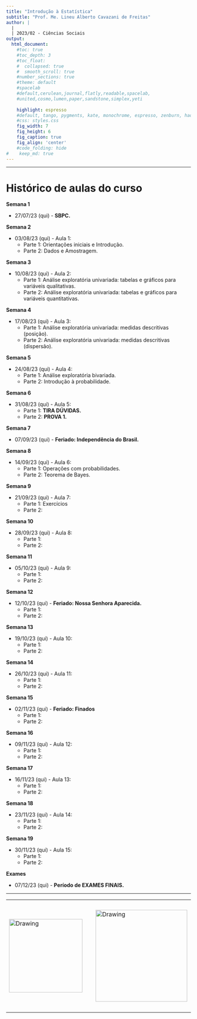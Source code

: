 ```yaml
---
title: "Introdução à Estatística"
subtitle: "Prof. Me. Lineu Alberto Cavazani de Freitas"
author: |
  |
  | 2023/02 - Ciências Sociais
output:
  html_document:                    
    #toc: true                       
    #toc_depth: 3                    
    #toc_float:                      
    #  collapsed: true
    #  smooth_scroll: true
    #number_sections: true           
    #theme: default
    #spacelab
    #default,cerulean,journal,flatly,readable,spacelab,
    #united,cosmo,lumen,paper,sandstone,simplex,yeti
    
    highlight: espresso
    #default, tango, pygments, kate, monochrome, espresso, zenburn, haddock, and textmate
    #css: styles.css                
    fig_width: 7                    
    fig_height: 6                   
    fig_caption: true               
    fig_align: 'center'
    #code_folding: hide              
#    keep_md: true
---
```


---

# Histórico de aulas do curso

**Semana 1**

 - 27/07/23 (qui) - **SBPC.**

**Semana 2**

 - 03/08/23 (qui) - Aula 1:
    - Parte 1: Orientações iniciais e Introdução.
    - Parte 2: Dados e Amostragem.
    
**Semana 3**

 - 10/08/23 (qui) - Aula 2:
    - Parte 1: Análise exploratória univariada: tabelas e gráficos para variáveis qualitativas.
    - Parte 2: Análise exploratória univariada: tabelas e gráficos para variáveis quantitativas.
    
**Semana 4**

 - 17/08/23 (qui) - Aula 3:
    - Parte 1: Análise exploratória univariada: medidas descritivas (posição).
    - Parte 2: Análise exploratória univariada: medidas descritivas (dispersão).
    
**Semana 5**

 - 24/08/23 (qui) - Aula 4:
    - Parte 1: Análise exploratória bivariada.
    - Parte 2: Introdução à probabilidade.
    
**Semana 6**

 - 31/08/23 (qui) - Aula 5:
    - Parte 1: **TIRA DÚVIDAS.**
    - Parte 2: **PROVA 1.**
    
**Semana 7**

 - 07/09/23 (qui) - **Feriado: Independência do Brasil.**
    
**Semana 8**

 - 14/09/23 (qui) - Aula 6:
    - Parte 1: Operações com probabilidades.
    - Parte 2: Teorema de Bayes.
    
**Semana 9**

 - 21/09/23 (qui) - Aula 7:
    - Parte 1: Exercícios
    - Parte 2:
    
**Semana 10**

 - 28/09/23 (qui) - Aula 8:
    - Parte 1:
    - Parte 2:
    
**Semana 11**

 - 05/10/23 (qui) - Aula 9:
    - Parte 1:
    - Parte 2:
    
**Semana 12**

 - 12/10/23 (qui) - **Feriado: Nossa Senhora Aparecida.**
    - Parte 1:
    - Parte 2:
    
**Semana 13**

 - 19/10/23 (qui) - Aula 10:
    - Parte 1:
    - Parte 2:
    
**Semana 14**

 - 26/10/23 (qui) - Aula 11:
    - Parte 1:
    - Parte 2:
    
**Semana 15**

 - 02/11/23 (qui) - **Feriado: Finados**
    - Parte 1:
    - Parte 2:
    
**Semana 16**

 - 09/11/23 (qui) - Aula 12:
    - Parte 1:
    - Parte 2:
    
**Semana 17**

 - 16/11/23 (qui) - Aula 13:
    - Parte 1:
    - Parte 2:
    
**Semana 18**

 - 23/11/23 (qui) - Aula 14:
    - Parte 1:
    - Parte 2:
    
**Semana 19**

 - 30/11/23 (qui) - Aula 15:
    - Parte 1:
    - Parte 2:
    
**Exames**

 - 07/12/23 (qui) - **Período de EXAMES FINAIS.**

---

<center>

<table><tr>

<td> <img src="img/ufpr-transparent-600px.png" alt="Drawing" style="width: 200px;"/> </td>

<td> &nbsp; &nbsp; &nbsp; &nbsp; &nbsp; &nbsp; </td>

<td> <img src="img/dest-texto-2.png" alt="Drawing" style="width: 250px;"/> </td>

<td> &nbsp; &nbsp; &nbsp; &nbsp; &nbsp; &nbsp; </td>

<td> <img src="img/leg.png" alt="Drawing" style="width: 300px;"/> </td>

</center>


<div class="tocify-extend-page" data-unique="tocify-extend-page" style="height: 0;"></div>